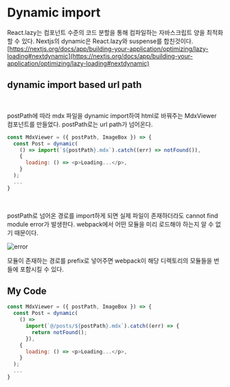 # Dynamic import

React.lazy는 컴포넌트 수준의 코드 분할을 통해 컴파일하는 자바스크립트 양을 최적화 할 수 있다. Nextjs의 dynamic은 React.lazy와 suspense를 합친것이다.
<br />
[https://nextjs.org/docs/app/building-your-application/optimizing/lazy-loading#nextdynamic](https://nextjs.org/docs/app/building-your-application/optimizing/lazy-loading#nextdynamic)
<br />
## dynamic import based url path
<br />

postPath에 따라 mdx 파일을 dynamic import하여 html로 바꿔주는 MdxViewer 컴포넌트를 만들었다. postPath로는 url path가 넘어온다.
<br />

```javascript
const MdxViewer = ({ postPath, ImageBox }) => {
  const Post = dynamic(
    () => import(`${postPath}.mdx`).catch((err) => notFound()),
    {
      loading: () => <p>Loading...</p>,
    }
  );
  ...
}
```
<br />

postPath로 넘어온 경로를 import하게 되면 실제 파일이 존재하더라도 cannot find module error가 발생한다. webpack에서 어떤 모듈을 미리 로드해야 하는지 알 수 없기 때문이다.
<br />

![error](/img/blog/error.png)
<br />

모듈이 존재하는 경로를 prefix로 넣어주면 webpack이 해당 디렉토리의 모듈들을 번들에 포함시킬 수 있다.
<br />

## My Code

```javascript
const MdxViewer = ({ postPath, ImageBox }) => {
  const Post = dynamic(
    () =>
      import(`@/posts/${postPath}.mdx`).catch((err) => {
        return notFound();
      }),
    {
      loading: () => <p>Loading...</p>,
    }
  );
  ...
}
```

